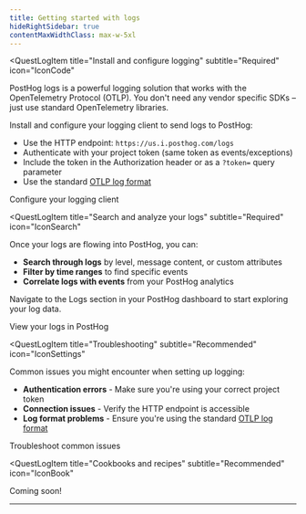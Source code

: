 ```yaml
---
title: Getting started with logs
hideRightSidebar: true
contentMaxWidthClass: max-w-5xl
---
```



<Beta />

<QuestLog firstSpeechBubble="Let's get started!" lastSpeechBubble="Time to search through your logs!">

<QuestLogItem 
    title="Install and configure logging"
    subtitle="Required"
    icon="IconCode"
>

PostHog logs is a powerful logging solution that works with the OpenTelemetry Protocol (OTLP). 
You don't need any vendor specific SDKs – just use standard OpenTelemetry libraries.

Install and configure your logging client to send logs to PostHog:

- Use the HTTP endpoint: `https://us.i.posthog.com/logs`
- Authenticate with your project token (same token as events/exceptions)
- Include the token in the Authorization header or as a `?token=` query parameter
- Use the standard [OTLP log format](https://opentelemetry.io/docs/specs/otel/logs/data-model/)

<CallToAction type="primary" to="/docs/logs/installation">
  Configure your logging client
</CallToAction>

</QuestLogItem>

<QuestLogItem 
  title="Search and analyze your logs"
  subtitle="Required"
  icon="IconSearch"
>

Once your logs are flowing into PostHog, you can:

- **Search through logs** by level, message content, or custom attributes
- **Filter by time ranges** to find specific events
- **Correlate logs with events** from your PostHog analytics

Navigate to the Logs section in your PostHog dashboard to start exploring your log data.

<CallToAction type="primary" to="https://app.posthog.com/logs">
  View your logs in PostHog
</CallToAction>

</QuestLogItem>

<QuestLogItem 
  title="Troubleshooting"
  subtitle="Recommended"
  icon="IconSettings"
>

Common issues you might encounter when setting up logging:

- **Authentication errors** - Make sure you're using your correct project token
- **Connection issues** - Verify the HTTP endpoint is accessible
- **Log format problems** - Ensure you're using the standard [OTLP log format](https://opentelemetry.io/docs/specs/otel/logs/data-model/)

<CallToAction type="primary" to="/docs/logs/troubleshooting">
  Troubleshoot common issues
</CallToAction>

</QuestLogItem>

<QuestLogItem 
  title="Cookbooks and recipes"
  subtitle="Recommended"
  icon="IconBook"
>

Coming soon!

---

</QuestLogItem>

</QuestLog>
